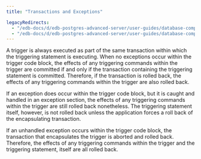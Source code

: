 ```yaml
---
title: "Transactions and Exceptions"

legacyRedirects:
  - "/edb-docs/d/edb-postgres-advanced-server/user-guides/database-compatibility-stored-procedural-language-guide/13/transactions_and_exceptions.html"
  - "/edb-docs/d/edb-postgres-advanced-server/user-guides/database-compatibility-stored-procedural-language-guide/latest/transactions_and_exceptions.html"
---
```


<div id="transactions_and_exceptions" class="registered_link"></div>

A trigger is always executed as part of the same transaction within which the triggering statement is executing. When no exceptions occur within the trigger code block, the effects of any triggering commands within the trigger are committed if and only if the transaction containing the triggering statement is committed. Therefore, if the transaction is rolled back, the effects of any triggering commands within the trigger are also rolled back.

If an exception does occur within the trigger code block, but it is caught and handled in an exception section, the effects of any triggering commands within the trigger are still rolled back nonetheless. The triggering statement itself, however, is not rolled back unless the application forces a roll back of the encapsulating transaction.

If an unhandled exception occurs within the trigger code block, the transaction that encapsulates the trigger is aborted and rolled back. Therefore, the effects of any triggering commands within the trigger and the triggering statement, itself are all rolled back.
